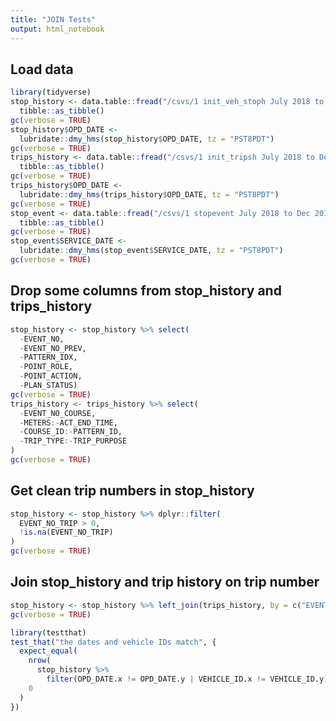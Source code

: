 ```yaml
---
title: "JOIN Tests"
output: html_notebook
---
```


## Load data
```r
library(tidyverse)
stop_history <- data.table::fread("/csvs/1 init_veh_stoph July 2018 to Dec 2018.csv") %>% 
  tibble::as_tibble()
gc(verbose = TRUE)
stop_history$OPD_DATE <- 
  lubridate::dmy_hms(stop_history$OPD_DATE, tz = "PST8PDT")
gc(verbose = TRUE)
trips_history <- data.table::fread("/csvs/1 init_tripsh July 2018 to Dec 2018.csv") %>% 
  tibble::as_tibble()
gc(verbose = TRUE)
trips_history$OPD_DATE <- 
  lubridate::dmy_hms(trips_history$OPD_DATE, tz = "PST8PDT")
gc(verbose = TRUE)
stop_event <- data.table::fread("/csvs/1 stopevent July 2018 to Dec 2018.csv") %>% 
  tibble::as_tibble()
gc(verbose = TRUE)
stop_event$SERVICE_DATE <- 
  lubridate::dmy_hms(stop_event$SERVICE_DATE, tz = "PST8PDT")
gc(verbose = TRUE)

```

## Drop some columns from stop_history and trips_history
```r
stop_history <- stop_history %>% select(
  -EVENT_NO,
  -EVENT_NO_PREV,
  -PATTERN_IDX,
  -POINT_ROLE,
  -POINT_ACTION,
  -PLAN_STATUS)
gc(verbose = TRUE)
trips_history <- trips_history %>% select(
  -EVENT_NO_COURSE,
  -METERS:-ACT_END_TIME,
  -COURSE_ID:-PATTERN_ID,
  -TRIP_TYPE:-TRIP_PURPOSE
)
gc(verbose = TRUE)

```

## Get clean trip numbers in stop_history
```r
stop_history <- stop_history %>% dplyr::filter(
  EVENT_NO_TRIP > 0,
  !is.na(EVENT_NO_TRIP)
)
gc(verbose = TRUE)

```

## Join stop_history and trip history on trip number
```r
stop_history <- stop_history %>% left_join(trips_history, by = c("EVENT_NO_TRIP" = "EVENT_NO"))
gc(verbose = TRUE)

library(testthat)
test_that("the dates and vehicle IDs match", {
  expect_equal(
    nrow(
      stop_history %>% 
        filter(OPD_DATE.x != OPD_DATE.y | VEHICLE_ID.x != VEHICLE_ID.y)),
    0
  )
})
```
